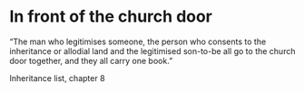 
# In front of the church door

“The man who legitimises someone, the person who consents to the inheritance or allodial land and the legitimised son-to-be all go to the church door together, and they all carry one book.”

Inheritance list, chapter 8

<Work id="ubb-diplom-0257" />

